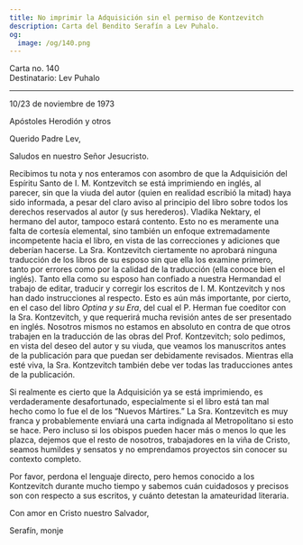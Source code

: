 ```yaml
---
title: No imprimir la Adquisición sin el permiso de Kontzevitch
description: Carta del Bendito Serafín a Lev Puhalo.
og:
  image: /og/140.png
---
```


<div style={{textAlign:'right', fontFamily:'monospace'}}>Carta no. 140</div>
<div style={{textAlign:'left', fontFamily:'monospace'}}>Destinatario: Lev Puhalo</div>

---

10/23 de noviembre de 1973

Apóstoles Herodión y otros

Querido Padre Lev,

Saludos en nuestro Señor Jesucristo.

Recibimos tu nota y nos enteramos con asombro de que la Adquisición del Espíritu Santo de I. M. Kontzevitch se está imprimiendo en inglés, al parecer, sin que la viuda del autor (quien en realidad escribió la mitad) haya sido informada, a pesar del claro aviso al principio del libro sobre todos los derechos reservados al autor (y sus herederos). Vladika Nektary, el hermano del autor, tampoco estará contento. Esto no es meramente una falta de cortesía elemental, sino también un enfoque extremadamente incompetente hacia el libro, en vista de las correcciones y adiciones que deberían hacerse. La Sra. Kontzevitch ciertamente no aprobará ninguna traducción de los libros de su esposo sin que ella los examine primero, tanto por errores como por la calidad de la traducción (ella conoce bien el inglés). Tanto ella como su esposo han confiado a nuestra Hermandad el trabajo de editar, traducir y corregir los escritos de I. M. Kontzevitch y nos han dado instrucciones al respecto. Esto es aún más importante, por cierto, en el caso del libro *Optina y su Era*, del cual el P. Herman fue coeditor con la Sra. Kontzevitch, y que requerirá mucha revisión antes de ser presentado en inglés. Nosotros mismos no estamos en absoluto en contra de que otros trabajen en la traducción de las obras del Prof. Kontzevitch; solo pedimos, en vista del deseo del autor y su viuda, que veamos los manuscritos antes de la publicación para que puedan ser debidamente revisados. Mientras ella esté viva, la Sra. Kontzevitch también debe ver todas las traducciones antes de la publicación.

Si realmente es cierto que la Adquisición ya se está imprimiendo, es verdaderamente desafortunado, especialmente si el libro está tan mal hecho como lo fue el de los “Nuevos Mártires.” La Sra. Kontzevitch es muy franca y probablemente enviará una carta indignada al Metropolitano si esto se hace. Pero incluso si los obispos pueden hacer más o menos lo que les plazca, dejemos que el resto de nosotros, trabajadores en la viña de Cristo, seamos humildes y sensatos y no emprendamos proyectos sin conocer su contexto completo.

Por favor, perdona el lenguaje directo, pero hemos conocido a los Kontzevitch durante mucho tiempo y sabemos cuán cuidadosos y precisos son con respecto a sus escritos, y cuánto detestan la amateuridad literaria.

Con amor en Cristo nuestro Salvador,

Serafín, monje